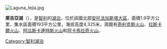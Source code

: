 [[Image:Laguna_lejia.jpg|right]]{{coord|23|30|S|67|42|W|type:waterbody_region:CL|display=title}}

'''萊吉亞湖'''（{{lang-es|Lago Lejía}}），是[[智利|智利]]的[[湖泊|湖泊]]，位於該國北部[[安托法加斯塔大區|安托法加斯塔大區]]，面積1.9平方公里，集水區面積193平方公里，海拔高度4,325米，周圍有[[奇利克斯火山|奇利克斯火山]]、[[拉斯卡爾火山|拉斯卡爾火山]]、[[阿瓜斯卡連特斯火山|阿瓜斯卡連特斯火山]]和[[阿卡馬拉奇火山|阿卡馬拉奇火山]]。

{{Chile-geo-stub}}
[[Category:智利湖泊|Category:智利湖泊]]